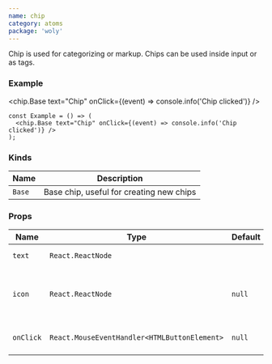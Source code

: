 ```yaml
---
name: chip
category: atoms
package: 'woly'
---
```



Chip is used for categorizing or markup. Chips can be used inside input or as tags.

### Example

<chip.Base text="Chip" onClick={(event) => console.info('Chip clicked')} />

```tsx
const Example = () => (
  <chip.Base text="Chip" onClick={(event) => console.info('Chip clicked')} />
);
```

### Kinds

| Name   | Description                              |
| ------ | ---------------------------------------- |
| `Base` | Base chip, useful for creating new chips |

### Props

| Name      | Type                                         | Default | Description                                |
| --------- | -------------------------------------------- | ------- | ------------------------------------------ |
| `text`    | `React.ReactNode`                            |         | Text inside chip                           |
| `icon`    | `React.ReactNode`                            | `null`  | Icon to show on the right side of the text |
| `onClick` | `React.MouseEventHandler<HTMLButtonElement>` | `null`  | Callback when chip is clicked              |
